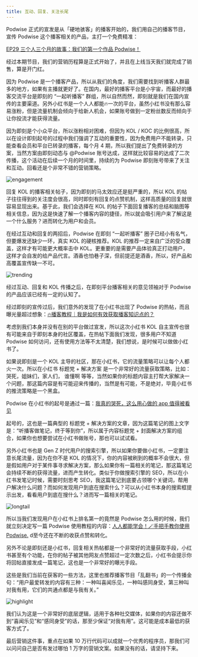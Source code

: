 ```yaml
---
title: 互动、回复、关注长尾
---
```


Podwise 正式的宣发是从「硬地骇客」的播客开始的，我们用自己的播客节目，宣传 Podwise 这个播客相关的产品，主打一个免费精准：

[EP29 三个人三个月的故事：我们的第一个作品 Podwise！](https://www.xiaoyuzhoufm.com/episodes/651188ea19dde7bf6a86a57f)

经过本期节目，我们的营销历程算是正式开始了，并且在上线当天我们就完成了销售，算是开门红。

因为 Podwise 是一个播客产品，所以从我们的角度，我们需要找到听播客人群最多的地方，如果有主播就更好了。在国内，最好的播客平台是小宇宙，而最好的播客交流平台是即刻的 “一起听播客” 群组，所以自然而然，即刻就是我们在国内宣传的主要渠道。另外小红书是一个人人都能🔥一次的平台，虽然小红书没有那么容易涨粉，但是流量机制会倾向于给新人机会，如果账号做到一定粉丝数反而倾向于让你投流才能获得流量。

因为即刻是个小众平台，所以涨粉相对困难，但因为 KOL / KOC 的比例很高，所以在设计即刻起号的过程中我们强调了互动的重要性，因为免费用户不能转录，只能查看会员和平台已转录的播客，每个月 4 期，所以我们提出了免费转录的方案，当然方案由即刻动态与 @Podwise 账号达成，这样就比较容易的达成了二次传播，这个活动在后续一个月的时间里，持续的为 Podwise 即刻账号带来了关注和互动。回看还是个非常不错的营销策略。

![engagement](/attachments/grow/engagement.png)

回复 KOL 的播客相关帖子，因为即刻的马太效应还是挺严重的，所以 KOL 的帖子往往得到的关注度会很高，同时即刻有回复的点赞机制，这样高质量的回复就很容易显现出来。基于此，我们会选择在 KOL 的帖子下面回复播客的总结和脑图等相关信息，因为这是快速了解一个播客内容的捷径，所以就会吸引用户来了解这是一个什么服务？进而转化为用户和会员。

在经过互动和回复的两招后，Podwise 在即刻 “一起听播客” 圈子已经小有名气，但要爆发还缺少一环，真实 KOL 的硬核推荐。KOL 的推荐一定来自广泛的受众覆盖，这样才有可能更大概率击中 KOL。更重要的是需要产品体验真正打动用户，这样才会自发的给产品代言。酒香也怕巷子深，但前提还是酒香，所以，好产品和高覆盖宣传缺一不可。

![trending](/attachments/grow/trending.png)

经过互动、回复和 KOL 传播之后，在即刻平台播客相关的意见领袖对于 Podwise 的产品应该已经有一定的认知了。

经过即刻的宣传过后，我们意外的发现了在小红书出现了 Podwise 的热帖，而且曝光量超过想象：[🔥播客教程｜我是如何有效获取播客知识点的？](https://www.xiaohongshu.com/explore/655ddccb000000001701f4ae)

考虑到我们本身并没有在别的平台做过宣发，所以这次小红书 KOL 自主宣传也很有可能来自于即刻本身的社区覆盖，在热帖下面我们发现，很多用户不知道 Podwise 如何访问，还有使用方法等不太清楚，我们想说，是时候可以做做小红书了。

如果说即刻是一个 KOL 主导的社区，那在小红书，它的流量策略可以让每个人都火一次。所以在小红书 标题党 + 解决方案 是一个非常好的流量获取策略，比如：哭死，姐妹们，家人们， 谁懂啊 等等，当然如果你的标题内容主打帮大家解决一个问题，那这篇内容是有可能迎来传播的，当然是有可能，不是绝对，毕竟小红书的推流策略是一个黑盒。

Podwise 在小红书的起号是通过一篇：[我真的哭死，这么用心做的 app 值得被看见](https://www.xiaohongshu.com/explore/6582dc6a000000003403db9a)

起号的，这也是一篇典型的 标题党 + 解决方案的文章，因为这篇笔记的图上文字是：“听播客做笔记，终于等到你”，所以属于内容标题党 + 封面解决方案的组合，如果你也想要尝试在小红书做账号，那也可以试试看。

另外小红书也是 Gen Z 时代用户的搜索引擎，所以如果你要做小红书，一定要注意长尾流量，因为在你不是 KOL 的情况下，你的内容被刷到的概率不会很大，但是假如用户对于某件事寻求解决方案，那么如果你有一篇相关的笔记，那这篇笔记会持续不断的获得流量，进而产生转化。类似于你做搜索引擎的 SEO，所以在小红书发笔记时候，需要时刻思考 SEO，我这篇笔记到底要占领哪个关键词，帮用户解决什么问题？而如何发现用户到底在搜索什么？可以从小红书本身的搜索框提示出发，看看用户到底在搜什么？进而写一篇相关的笔记。

![longtail](/attachments/grow/longtail.png)

所以当我们发现用户在小红书上排名第一的竟然是 Podwise 怎么用的时候，我们就立刻决定写一篇 Podwise 使用教程的内容：[人人都能学会！🪄手把手教你使用Podwise.](https://www.xiaohongshu.com/explore/6588cbcc0000000038022b88) d至今还在不断的收获点赞和转化。

另外不论是即刻还是小红书，回复相关热帖都是一个非常好的流量获取手段，小红书甚至有个功能，在你的帖子被其他网友点赞超过一定次数之后，小红书会提示你将回帖直接发成一篇笔记，这也是一个非常好的曝光手段。

这些是我们当前在获客的一些方法，这里也推荐播客节目「乱翻书」的一个传播金句：“用户最爱转发的内容有三种：一种叫喜闻乐见，一种叫感同身受，第三种叫对我有用，它们的共通点都是与我有关。”

![highlight](/attachments/grow/highlight.png)

我们认为这是一个非常好的底层逻辑，适用于各种社交媒体，如果你的内容还做不到“喜闻乐见”和“感同身受”的话，那至少保证“对我有用”。这可能是成本最低的获客方式了。

最后营销这件事，重点在如果 10 万行代码可以成就一个优秀的程序员，那我们可以问问自己是否有发过哪怕 1 万字的营销文案。如果没有的话，请坚持下来。
